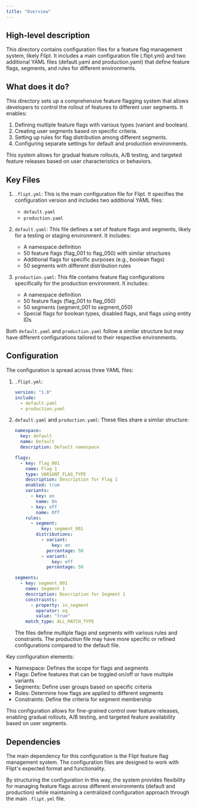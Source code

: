 ```yaml
---
title: "Overview"
---
```


## High-level description
This directory contains configuration files for a feature flag management system, likely Flipt. It includes a main configuration file (.flipt.yml) and two additional YAML files (default.yaml and production.yaml) that define feature flags, segments, and rules for different environments.

## What does it do?
This directory sets up a comprehensive feature flagging system that allows developers to control the rollout of features to different user segments. It enables:

1. Defining multiple feature flags with various types (variant and boolean).
2. Creating user segments based on specific criteria.
3. Setting up rules for flag distribution among different segments.
4. Configuring separate settings for default and production environments.

This system allows for gradual feature rollouts, A/B testing, and targeted feature releases based on user characteristics or behaviors.

## Key Files

1. `.flipt.yml`: This is the main configuration file for Flipt. It specifies the configuration version and includes two additional YAML files:
   - `default.yaml`
   - `production.yaml`

2. `default.yaml`: This file defines a set of feature flags and segments, likely for a testing or staging environment. It includes:
   - A namespace definition
   - 50 feature flags (flag_001 to flag_050) with similar structures
   - Additional flags for specific purposes (e.g., boolean flags)
   - 50 segments with different distribution rules

3. `production.yaml`: This file contains feature flag configurations specifically for the production environment. It includes:
   - A namespace definition
   - 50 feature flags (flag_001 to flag_050)
   - 50 segments (segment_001 to segment_050)
   - Special flags for boolean types, disabled flags, and flags using entity IDs

Both `default.yaml` and `production.yaml` follow a similar structure but may have different configurations tailored to their respective environments.

## Configuration

The configuration is spread across three YAML files:

1. `.flipt.yml`:
   ```yaml
   version: "1.0"
   include:
     - default.yaml
     - production.yaml
   ```

2. `default.yaml` and `production.yaml`:
   These files share a similar structure:

   ```yaml
   namespace:
     key: default
     name: Default
     description: Default namespace

   flags:
     - key: flag_001
       name: Flag 1
       type: VARIANT_FLAG_TYPE
       description: Description for Flag 1
       enabled: true
       variants:
         - key: on
           name: On
         - key: off
           name: Off
       rules:
         - segment:
             key: segment_001
           distributions:
             - variant:
                 key: on
               percentage: 50
             - variant:
                 key: off
               percentage: 50

   segments:
     - key: segment_001
       name: Segment 1
       description: Description for Segment 1
       constraints:
         - property: in_segment
           operator: eq
           value: "true"
       match_type: ALL_MATCH_TYPE
   ```

   The files define multiple flags and segments with various rules and constraints. The production file may have more specific or refined configurations compared to the default file.

Key configuration elements:
- Namespace: Defines the scope for flags and segments
- Flags: Define features that can be toggled on/off or have multiple variants
- Segments: Define user groups based on specific criteria
- Rules: Determine how flags are applied to different segments
- Constraints: Define the criteria for segment membership

This configuration allows for fine-grained control over feature releases, enabling gradual rollouts, A/B testing, and targeted feature availability based on user segments.

## Dependencies
The main dependency for this configuration is the Flipt feature flag management system. The configuration files are designed to work with Flipt's expected format and functionality.

By structuring the configuration in this way, the system provides flexibility for managing feature flags across different environments (default and production) while maintaining a centralized configuration approach through the main `.flipt.yml` file.